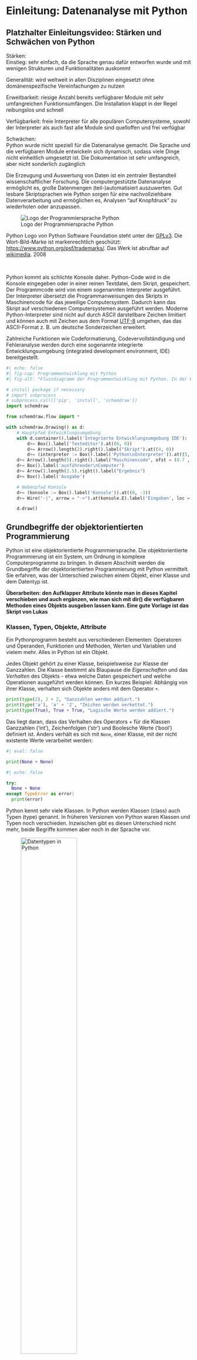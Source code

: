 # Einleitung: Datenanalyse mit Python

::: {.callout-note collapse="true"}
## Platzhalter Einleitungsvideo: Stärken und Schwächen von Python

Stärken:  
Einstieg: sehr einfach, da die Sprache genau dafür entworfen wurde und mit wenigen Strukturen und Funktionalitäten auskommt

Generalität: wird weltweit in allen Disziplinen eingesetzt ohne domänenspezifische Vereinfachungen zu nutzen

Erweitbarkeit: riesige Anzahl bereits verfügbarer Module mit sehr umfangreichen Funktionsumfängen. Die Installation klappt in der Regel reibungslos und schnell

Verfügbarkeit: freie Interpreter für alle populären Computersysteme, sowohl der Interpreter als auch fast alle Module sind quelloffen und frei verfügbar

Schwächen:  
Python wurde nicht speziell für die Datenanalyse gemacht. Die Sprache und die verfügbaren Module entwickeln sich dynamisch, sodass viele Dinge nicht einheitlich umgesetzt ist. Die Dokumentation ist sehr umfangreich, aber nicht sonderlich zugänglich
:::

Die Erzeugung und Auswertung von Daten ist ein zentraler Bestandteil wissenschaftlicher Forschung. Die computergestützte Datenanalyse ermöglicht es, große Datenmengen (teil-)automatisiert auszuwerten. Gut lesbare Skriptsprachen wie Python sorgen für eine nachvollziehbare Datenverarbeitung und ermöglichen es, Analysen "auf Knopfdruck" zu wiederholen oder anzupassen.

::: {.border}
![Logo der Programmiersprache Python](skript/00-bilder/python-logo-and-wordmark-cc0-tm.png)

Python Logo von Python Software Foundation steht unter der [GPLv3](https://www.gnu.org/licenses/gpl-3.0.html). Die Wort-Bild-Marke ist markenrechtlich geschützt: <https://www.python.org/psf/trademarks/>. Das Werk ist abrufbar auf [wikimedia](https://de.m.wikipedia.org/wiki/Datei:Python_logo_and_wordmark.svg). 2008

::: 

&nbsp;

Python kommt als schlichte Konsole daher. Python-Code wird in die Konsole eingegeben oder in einer reinen Textdatei, dem Skript, gespeichert. Der Programmcode wird von einem sogenannten Interpreter ausgeführt. Der Interpreter übersetzt die Programmanweisungen des Skripts in Maschinencode für das jeweilige Computersystem. Dadurch kann das Skript auf verschiedenen Computersystemen ausgeführt werden. Moderne Python-Interpreter sind nicht auf durch ASCII darstellbare Zeichen limitiert und können auch mit Zeichen aus dem Format [UTF-8](https://de.wikipedia.org/wiki/UTF-8) umgehen, das das ASCII-Format z. B. um deutsche Sonderzeichen erweitert.

Zahlreiche Funktionen wie Codeformatierung, Codevervollständigung und Fehleranalyse werden durch eine sogenannte integrierte Entwicklungsumgebung (integrated development environment, IDE) bereitgestellt.

``` python
#| echo: false
#| fig-cap: Programmentwicklung mit Python
#| fig-alt: "Flussdiagramm der Programmentwicklung mit Python. In der Entwicklungsumgebung wird ein Skript geschrieben, in der Konsole können Eingaben getätigt werden. Der Python Interpreter verarbeitet diese in Maschinencode, den der ausführende Computer in ein Ergebnis verarbeitet und Ausgibt."

# install package if necessary
# import subprocess
# subprocess.call(['pip', 'install', 'schemdraw'])
import schemdraw

from schemdraw.flow import *

with schemdraw.Drawing() as d:
    # Hauptpfad Entwicklungsumgebung
    with d.container().label('Integrierte Entwicklungsumgebung IDE'):
        d+= Box().label('Texteditor').at((0, 0))
        d+= Arrow().length(2).right().label("Skript").at((4, 0))
        d+= (interpreter := Box().label('Python\nInterpreter')).at((5, 0))
    d+= Arrow().length(5).right().label("Maschinencode", ofst = (0.7 , 0))
    d+= Box().label('ausführender\nComputer')
    d+= Arrow().length(2.5).right().label("Ergebnis")
    d+= Box().label('Ausgabe')

    # Nebenpfad Konsole
    d+= (konsole := Box().label('Konsole')).at((0, -3))
    d+= Wire("-|", arrow = "->").at(konsole.E).label('Eingaben', loc = "bottom").to(interpreter.S) # .S + .E (oder andere Richtungsangaben) müssen gesetzt werden, -| definiert eine zunächst horizontale, rechtwinkelige Kante

    d.draw()
```

## Grundbegriffe der objektorientierten Programmierung
Python ist eine objektorientierte Programmiersprache. Die objektorientierte Programmierung ist ein System, um Ordnung in komplexe Computerprogramme zu bringen. In diesem Abschnitt werden die Grundbegriffe der objektorientierten Programmierung mit Python vermittelt. Sie erfahren, was der Unterschied zwischen einem Objekt, einer Klasse und dem Datentyp ist.

**Überarbeiten: den Aufklapper Attribute könnte man in dieses Kapitel verschieben und auch ergänzen, wie man sich mit dir() die verfügbaren Methoden eines Objekts ausgeben lassen kann. Eine gute Vorlage ist das Skript von Lukas**

### Klassen, Typen, Objekte, Attribute
Ein Pythonprogramm besteht aus verschiedenen Elementen: Operatoren und Operanden, Funktionen und Methoden, Werten und Variablen und vielem mehr. Alles in Python ist ein Objekt.

Jedes Objekt gehört zu einer Klasse, beispielsweise zur Klasse der Ganzzahlen. Die Klasse bestimmt als Blaupause die *Eigenschaften* und das *Verhalten* des Objekts - etwa welche Daten gespeichert und welche Operationen ausgeführt werden können. Ein kurzes Beispiel: Abhängig von ihrer Klasse, verhalten sich Objekte anders mit dem Operator `+`.

```python
print(type(2), 2 + 2, "Ganzzahlen werden addiert.")
print(type('a'), 'a' + '2', "Zeichen werden verkettet.")
print(type(True), True + True, "Logische Werte werden addiert.")
```

Das liegt daran, dass das Verhalten des Operators + für die Klassen Ganzzahlen ('int'), Zeichenfolgen ('str') und Boolesche Werte ('bool') definiert ist. 
Anders verhält es sich mit `None`, einer Klasse, mit der nicht existente Werte verarbeitet werden:

```python
#| eval: false

print(None + None)
```

```python
#| echo: false

try:
  None + None
except TypeError as error:
  print(error)
```

Python kennt sehr viele Klassen. In Python werden Klassen (class) auch Typen (type) genannt. In früheren Versionen von Python waren Klassen und Typen noch verschieden. Inzwischen gibt es diesen Unterschied nicht mehr, beide Begriffe kommen aber noch in der Sprache vor.

::: {.border}
![Datentypen in Python](skript/00-bilder/python3-standard-type-hierarchy.png){width="60%" fig-alt="Dargestellt ist eine Kategorisierung der Standardtypen in Python. Die Kategorisierung ist nicht vollständig deckungsgleich zu den in der Dokumentation genannten Kategorien von Datentypen. Der Typ None für Nullwerte hat keine weitere Unterteilung. Die Kategorie Numbers unterteilt sich in Zahlenwerte (Ganzzahlen, boolsche Wahrheitswerte), reele Zahlen (floats) und komplexe Zahlen. Die Kategorie Sequences unterteilt sich in Unveränderliche (Strings, Tuple, Bytes) und Veränderliche (Listen, Byte Arrays). Die Kategorie Set Types unterteilt sich in Sets (Mengen) und Frozen Sets. Die Kategorie Mappings enthält Dictionaries (Wörterbücher). Die Kategorie Callable umfasst Funktionen, Methoden und Klassen. Außerdem gibt es die Kategorie Module."}

Python 3. The standard type hierarchy. von Максим Пе ist lizensiert unter [CC BY SA 4.0](https://creativecommons.org/licenses/by-sa/4.0/deed.de) und abrufbar auf [wikimedia](https://commons.wikimedia.org/wiki/File:Python_3._The_standard_type_hierarchy.png). 2018
:::

&nbsp;

Zu welcher Klasse bzw. zu welchem Typ ein Objekt gehört, kann mit der Funktion `type()` ermittelt werden.

```python
print(type(print))
```

Attribute speichern Eigenschaften eines Objekts. Sie treten in der Form `objekt.attribut` auf und werden ohne nachfolgende Klammern aufgerufen. Attribute haben an dieser Stelle der Einführung keine praktische Bedeutung, werden uns aber später wieder begegnen. Eine zweite Form der Attribute ist die Methode. Methoden sind Funktionen, die zu einer bestimmten Klasse gehören. Methoden haben die Form `objekt.methode()`, werden also mit nachfolgenden Klammern aufgerufen. Methoden werden in Kapitel **Querverweis** behandelt. Der Themenbereich wird an dieser Stelle deshalb nicht weiter vertieft. Wie Sie die verfügbaren Attribute und Methoden eines Objekts bestimmen erfahren Sie in **Querverweis** und **Querverweis**.

## Programmcode formatieren
Bei der Formatierung von Python-Code müssen nur wenige Punkte beachtet werden. Um in den ersten Beispielen eine Ausgabe mit Python zu erzeugen, wird der Aufruf einer Funktion, hier `print(eingabe)`, vorweggenommen. Diese Funktion gibt das Argument eingabe aus.

1. Zahlen und Operatoren können direkt eingegeben werden. Text (genauer: eine Zeichenfolge) muss in einfache oder doppelte Anführungszeichen gesetzt werden, andernfalls interpretiert Python diesen als Namen einer Funktion oder eines Objekts. Zeichenfolgen können neben Buchstaben, Sonderzeichen und Zahlen enthalten.

```python
print(1 + 2)
print('123: Hallo Welt!')
text_variable = 'Hallo Python!'
print(text_variable)
```

2. Kommentare werden mit einer vorangestellten Raute `#` gekennzeichnet. Kommentare markieren Code, der nicht ausgeführt werden soll, oder Erläuterungen.

```python
# Ein reiner Kommentar
# print("Python ist großartig!") # auskommentierter Code, gefolgt von einem Kommentar
print("Python ist ziemlich gut.") # auszuführender Code, gefolgt von einem Kommentar
```

3. Ausdrücke müssen in einer Zeile stehen. Längere Ausdrücke können mit dem Backslash `\` über mehrere Zeilen fortgesetzt werden (hinter `\` darf keine `#` stehen). Innerhalb von Funktionen wie zum Beispiel `print()` können Zeilen nach jedem Komma fortgesetzt werden.

``` python
variable1 = 15
variable2 = 25

# Zeilenfortsetzung mit \
summe = variable1 + \
    variable2

# Zeilenfortsetzung innerhalb einer Funktion
print(variable1,
 variable2,
  summe)
```

*In dem obenstehenden Beispiel werden Variablen angelegt. Mit Variablen beschäftigten wir uns im nächsten Kapitel. Trotzdem möchte ich Sie bitten, sich variable1 und variable2 nocheinmal kurz anzusehen. Wir kommen später darauf zurück.*

4. Die Anzahl der Leerzeichen zwischen Operanden und Operatoren kann beliebig sein.

``` python
print(1+0, 1 + 1, 1 +                  2)
```

5. Die Einrückung mit Leerzeichen kennzeichnet einen zusammengehörigen Code-Block. Innerhalb eines Code-Blocks muss immer die gleiche Anzahl Leerzeichen verwendet werden. Es muss mindestens ein Leerzeichen gesetzt werden, ansonsten ist die Anzahl der Leerzeichen beliebig. Üblich sind 2 oder 4 Leerzeichen.  
Die folgende for-Schleife führt alle Anweisungen im eingerückten Ausführungsblock aus. Die anschließende, nicht eingerückte Zeile markiert den Beginn einer neuen, nicht zur Schleife gehörigen Anweisung.

```python
for i in range(2):
    print(variable1)
    print(variable2)
print(summe)
```

## Ausgabe formatieren
Mit sogenannten `f-Strings` können formatierte Zeichenfolgen erstellt werden. Formatierte Zeichenfolgen werden mit einem den Anführungsstrichen vorangestellten `f` erstellt. Werte und Variablen können durch Platzhalter eingesetzt werden, die mit geschweiften Klammern `{}` angegeben und mit Formattierungsinformationen versehen werden. Das Formatierungsformat innerhalb der geschweiften Klammer ist vereinfacht dargestellt:

```
{Variablenname:PlatzbedarfAusgabetyp}
```

Ein f-String mit Platzhaltern ohne Formatierungsinformationen:
```python
zahl1 = 5
zahl2 = 7
verhältnis = zahl1 / zahl2
print(f"Das Verhältnis von {zahl1} zu {zahl2} ist {verhältnis}.")
```

Die Anzahl der darzustellenden Nachkommastellen kann wie folgt festgelegt werden: `{verhältnis:.2f}`.

  - `:` leitet die Formatierungsbefehle ein.

  - `.` gibt an, dass Formatierungsinformationen für die Darstellung hinter dem Dezimaltrennzeichen folgen.

  - `2` ist der Wert für die darzustellenden Nachkommastellen.

  - `f` spezifiziert die Darstellung einer Gleitkommazahl 'float'.

```python
print(f"Das Verhältnis von {zahl1} zu {zahl2} ist {verhältnis:.2f}.")
```

Das gleiche ist mit einem Wert möglich:
```python
print(f"Das Verhältnis ist genauer {0.7142857142857143:.3f}.")
```

Ein Wert für die insgesamt darzustellenden Stellen wird vor dem Dezimaltrennzeichen übergeben `{verhältnis:7.2f}` bzw. inklusive führender Nullen `{verhältnis:07.2f}`: 
```python
print(f"Das Verhältnis von {zahl1} zu {zahl2} ist {verhältnis:7.2f}.")
print(f"Das Verhältnis ist genauer {0.7142857142857143:07.3f}.")
```

Das Dezimaltrennzeichen zählt als eine Stelle.

Häufig verwendete Formatierung sind:

::: {.panel-tabset}
## ganze Zahlen
Ganze Zahlen haben den Ausgabetyp `d`.

| Formatierung | Ausgabe |
|---|--------|
| `nd` | n-Stellen werden für die Ausgabe verwendet |
| `0nd` | Ausgabe von n-Stellen, wobei die Leerstellen mit Nullen aufgefüllt werden. |
| `+d` | Ausgabe des Vorzeichens auch bei positiven Zahlen |

## Gleitkommazahlen
Gleitkommazahlen haben die Ausgabetypen `f` und `e`.

| Formatierung | Ausgabe |
|---|--------|
| `.mf` | m-Stellen werden für die Nachkommastellen genutzt. |
| `n.mf` | Insgesamt werden n-Stellen verwendet, wobei m-Stellen für die Nachkommastellen genutzt werden. |
| `n.me` | Genauso, aber die Ausgabe erfolgt in exponentieller Schreibweise. |

## Zeichenfolgen
Zeichenfolgen haben den Ausgabetyp `s`.

| Formatierung | Ausgabe |
|---|--------|
| `ns` | Insgesamt werden n-Stellen verwendet. |
| `<ns`, `>ns`, `^ns` | Genauso, jedoch wird die Zeichenfolge linksbündig, rechtsbündig bzw. zentriert platziert. |

:::

Eine Auflistung aller verfügbaren Ausgabetypen findet sich in der [Python Dokumentation](https://docs.python.org/3/library/stdtypes.html#printf-style-string-formatting).

## Aufgaben
1. Gleitkommazahlen können natürlich, z. B. {1015.39:12.4f}, oder wissenschaftlich, {1015.39:e}, dargestellt werden.
 
   - Verändern Sie die natürliche Schreibweise so, dass nur noch eine Stelle nach dem Komma angezeigt wird. Was fällt auf?
 
   - Verändern Sie die wissenschaftliche Schreibweise so, dass anstelle von `e` die Zehnerbasis als `E` geschrieben wird.

2. Wandeln Sie die Zahl 1015.39 in eine Zeichenfolge um und stellen Sie diese mit 12 Stellen rechtsbündig dar.

3. Geben Sie mit Hilfe der formatierten Zeichenfolge eine Tabelle aus, welche die Spalten $x$, $x^2$ und $x^3$ für ganze Zahlen zwischen -2 und 2 auflistet.


**Die Musterlösung kann Marc machen.**

::: {#tip-lösungausgabe .callout-tip collapse="true"}
## Musterlösung Ausgabe
:::

**Quelle SA Datenanalyse mit Python. Idee des Kurses 'Datenanalyse mit Python'.**

[@Arnold-2023-datentypen-und-grundlagen]

[@Arnold-2023-funktionen-module-dateien]